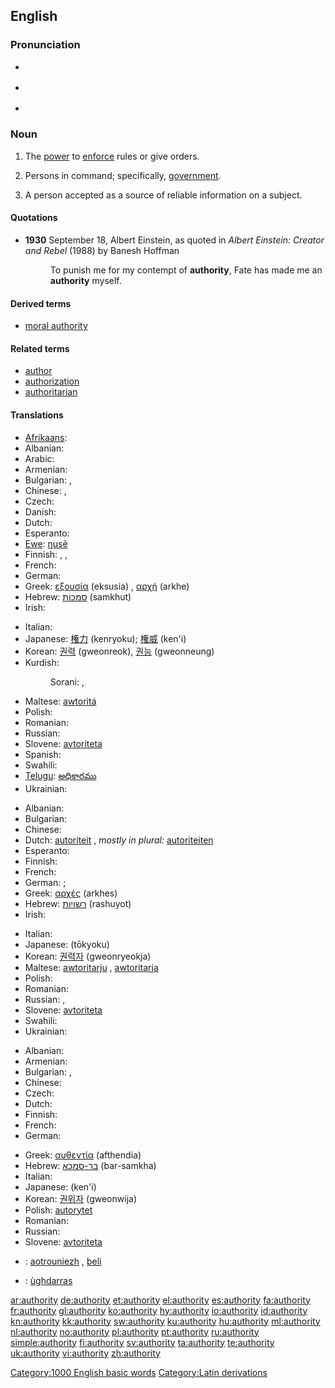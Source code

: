 ==English==

{{rank|terrible|Tom|author|859|authority|pleasant|forget|break}}

===Pronunciation===
* {{a|UK}} {{IPA|/ɔːˈθɒɹəti/}}
* {{a|US}} {{IPA|/əˈθɑɹəti/}}
* {{audio|en-us-authority.ogg|Audio (US)}}

===Noun===
{{en-noun|authorit|ies|-}}

# {{uncountable}} The [[power]] to [[enforce]] rules or give orders.
# {{context|used in singular or plural form}} Persons in command; specifically, [[government]].
# {{countable}} A person accepted as a source of reliable information on a subject.

====Quotations====
* '''1930''' September 18, Albert Einstein, as quoted in ''Albert Einstein: Creator and Rebel'' (1988) by Banesh Hoffman
*: To punish me for my contempt of '''authority''', Fate has made me an '''authority''' myself.

====Derived terms====
* [[moral authority]]

====Related terms====
* [[author]]
* [[authorization]]
* [[authoritarian]]

====Translations====
{{trans-top|power to enforce rules or give orders}}
* [[Afrikaans]]: {{t|af|gesag}}
* Albanian: {{t+|sq|autoritet|xs=Albanian}}
* Arabic: {{t|ar|سلطة|f|tr=sulTa}}
* Armenian: {{t|hy|հեղինակություն|tr=heġinakut’yun}}
* Bulgarian: {{t+|bg|власт}},  {{t+|bg|авторитет}}
* Chinese: {{zh-tsp|權力|权力|quánlì}}, {{zh-tsp|權威|权威|quánwēi}}
* Czech: {{t-|cs|autorita|f}}
* Danish: {{t|da|myndighed}}
* Dutch: {{t+|nl|bevoegdheid|f}}
* Esperanto: {{t+|eo|aŭtoritato|xs=Esperanto}}
* [[Ewe]]: [[ŋusẽ]]
* Finnish: {{t+|fi|auktoriteetti}}, {{t+|fi|käskyvalta}}, {{t-|fi|vaikutusvalta}}
* French: {{t+|fr|autorité|f}}
* German: {{t+|de|Autorität|f}}
* Greek: [[εξουσία]] (eksusia) {{f}}, [[αρχή]] (arkhe) {{f}}
* Hebrew: [[סמכות]] (samkhut) {{f}}
* Irish: {{t|ga|údarás|m|xs=Irish}}
{{trans-mid}}
* Italian: {{t+|it|autorità|f}}
* Japanese: [[権力]] (kenryoku); [[権威]] (ken'i)
* Korean: [[권력]] (gweonreok), [[권능]] (gweonneung)
* Kurdish:
*: Sorani: {{t|ku|ده‌سه‌ڵات|tr=dasaLAt|sc=ku-Arab}}, {{t|ku|به‌رده‌ستی|tr=bardastee|sc=ku-Arab}}
* Maltese: [[awtoritá]]
* Polish: {{t+|pl|autorytet|m}}
* Romanian: {{t+|ro|autoritate|f}}
* Russian: {{t+|ru|авторитет|m|tr=avtoritét}}
* Slovene: [[avtoriteta]] {{f}}
* Spanish: {{t+|es|autoridad|f}}
* Swahili: {{t+|sw|mamlaka|xs=Swahili}}
* [[Telugu]]: [[అధికారము]]
* Ukrainian: {{t-|uk|влада|f|xs=Ukrainian}}
{{trans-bottom}}

{{trans-top|persons in command; specifically, government}}
* Albanian: {{t+|sq|autoritet|xs=Albanian}}
* Bulgarian: {{t+|bg|власти}}
* Chinese: {{zh-tsp|當局|当局|dāngjú}}
* Dutch: [[autoriteit]] {{f}}, ''mostly in plural:'' [[autoriteiten]]
* Esperanto: {{t-|eo|instanco|xs=Esperanto}}
* Finnish: {{t-|fi|viranomaiset}}
* French: {{t+|fr|autorité|f}}
* German: {{t+|de|Autorität|f}}; {{t+|de|Behörde|f}}
* Greek: [[αρχές]] (arkhes) {{f|p}}
* Hebrew: [[רשויות]] (rashuyot) {{f|p}}
* Irish: {{t|ga|údarás|m|xs=Irish}}
{{trans-mid}}
* Italian: {{t+|it|autorità|f}}
* Japanese: {{t+|ja|当局}} (tōkyoku)
* Korean: [[권력자]] (gweonryeokja)
* Maltese: [[awtoritarju]] {{m}}, [[awtoritarja]] {{f}}
* Polish: {{t+|pl|władza|f}}
* Romanian: {{t+|ro|autoritate|f}}
* Russian: {{t+|ru|власть|m|tr=vlast'}}, {{t+|ru|авторитет|m|tr=avtoritét}}
* Slovene: [[avtoriteta]] {{f}}
* Swahili: {{t+|sw|mamlaka|xs=Swahili}}
* Ukrainian: {{t-|uk|влада|f|xs=Ukrainian}}
{{trans-bottom}}

{{trans-top|person accepted as a source of reliable information on a subject}}
* Albanian: {{t+|sq|autoritet|xs=Albanian}}
* Armenian: {{t|hy|հեղինակություն|tr=heġinakut’yun}}
* Bulgarian: {{t|bg|познавач}},  {{t+|bg|авторитет}}
* Chinese: {{zh-tsp|權威|权威|quánwēi}}
* Czech: {{t-|cs|autorita|f}}
* Dutch: {{t+|nl|autoriteit|f}}
* Finnish: {{t+|fi|asiantuntija}}
* French: {{t+|fr|autorité|f}}
* German: {{t+|de|Autorität|f}}
{{trans-mid}}
* Greek: [[αυθεντία]] (afthendia) {{f}}
* Hebrew: [[בר-סמכא]] (bar-samkha) {{m}}
* Italian: {{t+|it|autorità|f}}
* Japanese: {{t+|ja|権威}} (ken'i)
* Korean: [[권위자]] (gweonwija)
* Polish: [[autorytet]] {{m}}
* Romanian: {{t+|ro|autoritate|f}}
* Russian: {{t+|ru|авторитет|m|tr=avtoritét}}
* Slovene: [[avtoriteta]] {{f}}
{{trans-bottom}}

{{checktrans-top}}
* {{ttbc|Breton}}: [[aotrouniezh]] {{f}}, [[beli]] {{f}}
* {{ttbc|Scottish Gaelic}}: [[ùghdarras]]
{{trans-bottom}}

[[Category:1000 English basic words]]
[[Category:Latin derivations]]

[[ar:authority]]
[[de:authority]]
[[et:authority]]
[[el:authority]]
[[es:authority]]
[[fa:authority]]
[[fr:authority]]
[[gl:authority]]
[[ko:authority]]
[[hy:authority]]
[[io:authority]]
[[id:authority]]
[[kn:authority]]
[[kk:authority]]
[[sw:authority]]
[[ku:authority]]
[[hu:authority]]
[[ml:authority]]
[[nl:authority]]
[[no:authority]]
[[pl:authority]]
[[pt:authority]]
[[ru:authority]]
[[simple:authority]]
[[fi:authority]]
[[sv:authority]]
[[ta:authority]]
[[te:authority]]
[[uk:authority]]
[[vi:authority]]
[[zh:authority]]